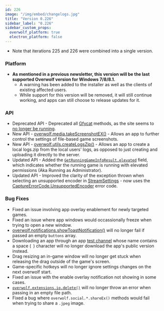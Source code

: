 ```yaml
---
id: 226
image: "/img/embed/changelogs.jpg"
title: "Version 0.226"
sidebar_label: "0.226"
sidebar_custom_props:
  overwolf_platform: true
  electron_platform: false
---
```


* Note that iterations 225 and 226 were combined into a single version.

### Platform

- **As mentioned in a previous newsletter, this version will be the last supported Overwolf version for Windows 7/8/8.1.**
    - A warning has been added to the installer as well as the clients of existing affected users.
    - While support for this version will be removed, it will still continue working, and apps can still choose to release updates for it.


### API

- Deprecated API - Deprecated all [Gfycat](/api/deprecated/gfycat) methods, as the site seems to [no longer be running](https://forums.tms.sx/threads/gfycat-is-dead.44691/).
- New API - [overwolf.media.takeScreenshotEX()](/api/media#takescreenshotextargetpath-options-callback) - Allows an app to further control the settings of file-based game screenshots.	
- New API - [overwolf.utils.createLogsZip()](/api/utils#createlogszipcallback) - Allows an app to create a local logs.zip from the local users' logs, as opposed to just creating and uploading it directly to the server.
- Updated API - Added the [`GetRunningGameInfoResult.elevated`](/api/games#getrunninggameinforesult-object) field, which indicates whether the running game is running with elevated permissions (Aka Running as Administrator).
- Updated API - Improved the clarity of the exception thrown when selecting an unsupported encoder in [StreamSettings](/api/streaming#streamsettings-object) - now uses the [CaptureErrorCode.UnsupportedEncoder](/api/streaming#captureerrorcode-enum) error code.


### Bug Fixes

- Fixed an issue involving app overlay enablement for newly targeted games.
- Fixed an issue where app windows would occassionally freeze when trying to open a new window.
- [overwolf.notifications.showToastNotification()](/api/notifications#showtoastnotificationargs-callback) will no longer fail if passed an empty `buttons` array.
- Downloading an app through an app [test channel](/tools/developers-console/all-applications/release-management/testing) whose name contains a space (` `) character will no longer download the app's public version instead.
- Drag resizing an in-game window will no longer get stuck when releasing the drag outside of the game's screen.
- Game-specific hotkeys will no longer ignore settings changes on the next overwolf start.
- Fixed an issue with the enable overlay notification not showing in some cases.
- [`overwolf.extensions.io.delete()`](/api/extensions/io#deletespace-path-callback) will no longer throw an error when passing in an empty file path.
- Fixed a bug where `overwolf.social.*.shareEx()` methods would fail when trying to share a `.jpeg` image.